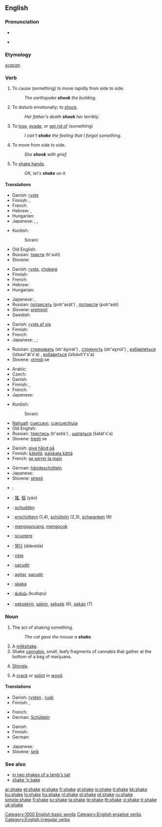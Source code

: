 ==English==
{{wikipedia}}

===Pronunciation===
* {{IPA|/'ʃeɪk/}}
* {{audio|en-us-shake.ogg|Audio (US)}}
*: {{rhymes|eɪk}}

===Etymology===
{{etyl|ang}} ''[[scacan]]''.

===Verb===
{{en-verb|shakes|shaking|shook|shaken}}

# {{transitive|ergative}} To cause (something) to move rapidly from side to side.
#: ''The earthquake '''shook''' the building.''
# {{transitive}} To disturb emotionally; to [[shock]].
#: ''Her father's death '''shook''' her terribly.''
# {{transitive}} To [[lose]], [[evade]], or [[get rid of]] (something)
#: ''I can't '''shake''' the feeling that I forgot something.''
# {{intransitive}} To move from side to side.
#: ''She '''shook''' with grief.''
# {{intransitive}} To [[shake hands]].
#: ''OK, let's '''shake''' on it.''

====Translations====
{{trans-top|transitive: to cause to move}}
* Danish: [[ryste]]
* Finnish: {{t-|fi|ravistaa}}, {{t-|fi|ravistella}}
* French: {{t+|fr|secouer}}
* Hebrew: {{t-|he|לזעזע|sc=Hebr}}, {{t-|he|לנער|sc=Hebr}}
* Hungarian: {{t+|hu|ráz}}
* Japanese: {{t|ja|揺する|tr=yusuru|sc=Jpan}}, {{t|ja|揺らす|tr=yurasu|sc=Jpan}}, {{t+|ja|振る|tr=furu|sc=Jpan}}
{{trans-mid}}
* Kurdish:
*: Sorani: {{t|ku|شه‌قاندن|tr=shaqAndin|sc=ku-Arab}}
* Old English: {{t-|ang|cweccan|alt=cweċċan|xs=Old English}}
* Russian: [[трясти]] (tr'astí) {{impf}}
* Slovene: {{t-|sl|tresti}}
{{trans-bottom}}

{{trans-top|transitive: to disturb emotionally}}
* Danish: [[ryste]], [[chokere]]
* Finnish: {{t-|fi|järkyttää}}
* French: {{t+|fr|secouer}}
* Hebrew: {{t-|he|לזעזע|sc=Hebr}}
* Hungarian: {{t|hu|megráz}}
{{trans-mid}}
* Japanese: {{t|ja|動揺させる|tr=dōyō saseru|sc=Jpan}}, {{t|ja|狼狽させる|tr=rōbai saseru|sc=Jpan}}
* Russian: [[потрясать]] (potr'asát') {{impf}}, [[потрясти]] (potr'astí) {{pf}}
* Slovene: [[pretresti]]
* Swedish: {{t+|sv|skaka}}
{{trans-bottom}}

{{trans-top|transitive: to lose, evade}}
* Danish: [[ryste af sig]]
* Finnish: {{t-|fi|karistaa}}
* French: {{t+|fr|secouer}}
* Japanese: {{qualifier|shake off}} {{t|ja|振り払う|tr=furi-harau|sc=Jpan}}, {{t|ja|振り落とす|tr=furi-otosu|sc=Jpan}}; {{qualifier|get rid of}} {{t|ja|拭う|tr=nuguu|sc=Jpan}}
{{trans-mid}}
* Russian: [[стряхивать]] (str'áχivat') {{impf}}, [[стряхнуть]] (str'aχnút') {{pf}}, [[избавляться]] (izbavl'át's'a) {{impf}}, [[избавиться]] (izbávit't's'a) {{pf}}
* Slovene: [[otresti]] se
{{trans-bottom}}

{{trans-top|intransitive: to move from side to side}}
* Arabic: {{t|ar|هز|tr=hazza|sc=Arab}}
* Czech: {{t-|cs|třást}}
* Danish: {{t-|da|rokke}}
* Finnish: {{t+|fi|vavista}}, {{t+|fi|täristä}}
* French: {{t+|fr|secouer|alt=se secouer}}
* Japanese: {{t-|ja|揺れる|tr=yureru|sc=Jpan}}
{{trans-mid}}
* Kurdish:
*: Sorani: {{t|ku|شه‌قاندنه‌وه‌|tr=shaqAndinawa|sc=ku-Arab}}
* [[Nahuatl]]: [[cuecuexi]], [[cuecuechiuia]]
* Old English: {{t-|ang|cwacian|xs=Old English}}
* Russian: [[трястись]] (tr'astís') {{impf}}, [[шататься]] (šatát's'a) {{impf}}
* Slovene: [[tresti]] se
{{trans-bottom}}

{{trans-top|intransitive: to shake hands}}
* Danish: [[give hånd på]]
* Finnish: [[kätellä]], [[paiskata kättä]]
* French: [[se serrer la main]]
{{trans-mid}}
* German: [[händeschütteln]]
* Japanese: {{t|ja|握手する|tr=akushu suru|sc=Jpan}}
* Slovene: [[stresti]]
{{trans-bottom}}

{{checktrans-top}}
* {{ttbc|Arabic}}: {{Arab|[[هز]]}} {{IPAchar|(házza)}}
* {{ttbc|Chinese}}: [[搖]], [[摇]] (yáo)
* {{ttbc|Dutch}}: [[schudden]]
* {{ttbc|German}}: [[erschüttern]] (1,4), [[schütteln]] (2,3), [[schwanken]] (6)
* {{ttbc|Indonesian}}: [[guncang|mengguncang]], [[kocok|mengocok]]
* {{ttbc|Italian}}: [[scuotere]]
{{trans-mid}}
* {{ttbc|Korean}}: [[떨다]] (ddeolda)
* {{ttbc|Norwegian}}: [[riste]]
* {{ttbc|Portuguese}}: [[sacudir]]
* {{ttbc|Spanish}}: [[agitar]], [[sacudir]]
* {{ttbc|Swedish}}: [[skaka]]
* {{ttbc|Telugu}}: [[కుదుపు]] (kudupu)
* {{ttbc|Tok Pisin}}: [[seksekim]], [[sakim]], [[seksek]] (6), [[sekan]] (7)
{{trans-bottom}}

===Noun===
{{en-noun}}

# The act of shaking something.
#: ''The cat gave the mouse a '''shake'''.''
# A [[milkshake]].
# Shake [[cannabis]], small, leafy fragments of cannabis that gather at the bottom of a bag of marijuana.
# {{context|building material}} [[shingle|Shingle]].
# A [[crack]] or [[splint]] in [[wood]].

====Translations====
{{trans-top|act of shaking}}
* Danish: [[rysten]] {{c}}, [[rusk]] {{n}}
* Finnish: {{t-|fi|ravistus}}, {{t-|fi|ravistelu}}
{{trans-mid}}
* French: {{t+|fr|secousse}}
* German: [[Schütteln]] {{f}}
{{trans-bottom}}

{{trans-top|milkshake}}
* Danish: {{t-|da|milkshake|c}}
* Finnish: {{t+|fi|pirtelö}}
* German: {{t+|de|Milchshake|m}}
{{trans-mid}}
* Japanese: {{t|ja|ミルクセーキ|tr=miruku-sēki|sc=Jpan}}
* Slovene: [[šejk]] {{m}}
{{trans-bottom}}

{{trans-top|ground-up marijuana}}
{{trans-mid}}
{{trans-bottom}}

===See also===
* [[in two shakes of a lamb's tail]]
* [[shake 'n bake]]

[[Category:1000 English basic words]]
[[Category:English ergative verbs]]
[[Category:English irregular verbs]]

[[ar:shake]]
[[et:shake]]
[[el:shake]]
[[fr:shake]]
[[gl:shake]]
[[io:shake]]
[[it:shake]]
[[kk:shake]]
[[ku:shake]]
[[lo:shake]]
[[hu:shake]]
[[nl:shake]]
[[pl:shake]]
[[pt:shake]]
[[ru:shake]]
[[simple:shake]]
[[fi:shake]]
[[sv:shake]]
[[ta:shake]]
[[te:shake]]
[[th:shake]]
[[vi:shake]]
[[tr:shake]]
[[uk:shake]]